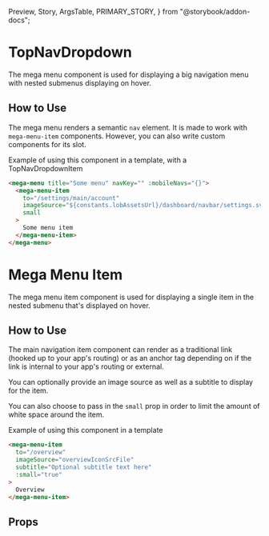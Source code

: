   Preview,
  Story,
  ArgsTable,
  PRIMARY_STORY,
} from "@storybook/addon-docs";

# TopNavDropdown

The mega menu component is used for displaying a big navigation menu with nested submenus displaying on hover.

<Preview>
  <Story id="components-mega-menu--primary" />
</Preview>

## How to Use

The mega menu renders a semantic `nav` element. It is made to work with `mega-menu-item` components. However, you can also write custom components for its slot.

Example of using this component in a template, with a TopNavDropdownItem

```html
<mega-menu title="Some menu" navKey="" :mobileNavs="{}">
  <mega-menu-item
    to="/settings/main/account"
    imageSource="${constants.lobAssetsUrl}/dashboard/navbar/settings.svg"
    small
  >
    Some menu item
  </mega-menu-item>
</mega-menu>
```

# Mega Menu Item

The mega menu item component is used for displaying a single item in the nested submenu that's displayed on hover.

<Preview>
  <Story id="components-TopNavDropdown--item" />
</Preview>

## How to Use

The main navigation item component can render as a traditional link (hooked up to your app's routing) or as an anchor tag depending on if the link is internal to your app's routing or external.

You can optionally provide an image source as well as a subtitle to display for the item.

You can also choose to pass in the `small` prop in order to limit the amount of white space around the item.

Example of using this component in a template

```html
<mega-menu-item
  to="/overview"
  imageSource="overviewIconSrcFile"
  subtitle="Optional subtitle text here"
  :small="true"
>
  Overview
</mega-menu-item>
```

## Props

<ArgsTable story={PRIMARY_STORY} />
